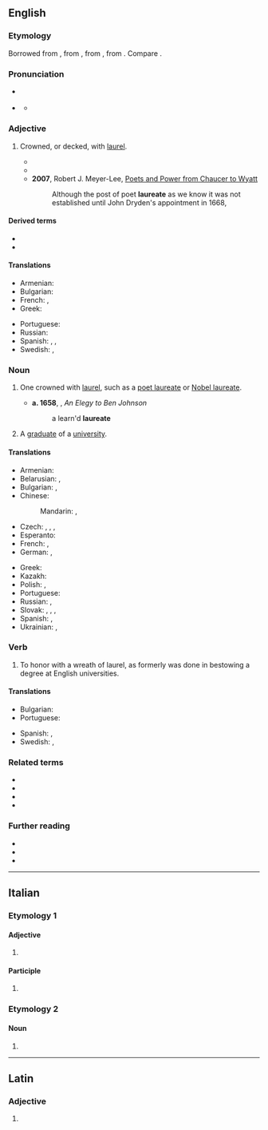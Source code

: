 {{also|lauréate}}
==English==
{{wikipedia}}
{{Webster 1913}}

===Etymology===
Borrowed from {{bor|en|la|laureatus}}, from {{m|la|laurea||laurel tree}}, from {{m|la|laureus||of laurel}}, from {{m|la|laurus||laurel}}. Compare {{cog|fr|lauréat}}.

===Pronunciation===
* {{a|UK}} {{IPA|en|/ˈlɒ.ɹi.ət/|/ˈlɔːɹ.i.ət/}}
* {{a|US}} {{IPA|en|/ˈlɔɹ.i.ət/|/ˈlɑɹ.i.ət/}}
** {{audio|en|LL-Q1860 (eng)-Vealhurl-laureate.wav|Audio (UK)}}

===Adjective===
{{en-adj|-}}

# {{lb|en|sometimes|_|postpositive}} Crowned, or decked, with [[laurel]].
#*{{RQ:Milton Poems|poem=Lycidas|passage=To strew the '''laureate''' hearse where [[Lycid]] lies.}}
#* {{RQ:Pope Dunciad|passage=Soft on her lap her '''laureate''' son reclines.}}
#* '''2007''', Robert J. Meyer-Lee, [https://books.google.com/books?id=xUP6iNUNMG4C&pg=PA15&dq=%22poet+laureate%22&hl=en&sa=X&ved=0ahUKEwin6uiU_LrMAhUO0WMKHeJABTE4tAEQ6AEIUTAJ#v=onepage&q=%22poet%20laureate%22&f=false Poets and Power from Chaucer to Wyatt]
#*: Although the post of poet '''laureate''' as we know it was not established until John Dryden's appointment in 1668,

====Derived terms====
* {{l|en|poet laureate}}
* {{l|en|Nobel laureate}}

====Translations====
{{trans-top|one crowned with laurel}}
* Armenian: {{t+|hy|դափնեկիր}}
* Bulgarian: {{t+|bg|увенча́н}}
* French: {{t+|fr|lauréat|m}}, {{t+|fr|lauréate|f}}
* Greek: {{t+|el|δαφνοστεφής}}
{{trans-mid}}
* Portuguese: {{t|pt|laureado|m}}
* Russian: {{t+|ru|уве́нчанный}}
* Spanish: {{t+|es|laureado}}, {{t+|es|galardonado}}, {{t+|es|ganador|m}}
* Swedish: {{t|sv|lagerkransad}}, {{t|sv|lagerkrönt}}
{{trans-bottom}}

===Noun===
{{en-noun}}

# {{lb|en|dated}} One crowned with [[laurel]], such as a [[poet laureate]] or [[Nobel laureate]].
#* '''a. 1658''', {{w|John Cleveland}}, ''An Elegy to Ben Johnson''
#*: a learn'd '''laureate'''
# A [[graduate]] of a [[university]].

====Translations====
{{trans-top|one crowned with laurel}}
* Armenian: {{t+|hy|դափնեկիր}}
* Belarusian: {{t|be|лаўрэа́т|m}}, {{t|be|лаўрэа́тка|f}}
* Bulgarian: {{t+|bg|лауреа́т|m}}, {{t|bg|лауреа́тка|f}}
* Chinese:
*: Mandarin: {{t|cmn|獲獎者}}, {{t|cmn|获奖者|tr=huòjiǎngzhě}}
* Czech: {{t|cs|nositel|m}}, {{t|cs|nositelka|f}}, {{t+|cs|laureát|m}}, {{t|cs|laureátka|f}}
* Esperanto: {{t|eo|laŭreato}}
* French: {{t+|fr|lauréat|m}}, {{t+|fr|lauréate|f}}
* German: {{t+|de|Laureat|m}}, {{t+|de|Laureatin|f}}
{{trans-mid}}
* Greek: {{t+|el|δαφνοστεφής|m|f}}
* Kazakh: {{t|kk|лауреат}}
* Polish: {{t+|pl|laureat|m}}, {{t|pl|laureatka|f}}
* Portuguese: {{t|pt|laureado|m}}
* Russian: {{t+|ru|лауреа́т|m}}, {{t+|ru|лауреа́тка|f}}
* Slovak: {{t|sk|nositeľ|m}}, {{t|sk|nositeľka|f}}, {{t|sk|laureát|m}}, {{t|sk|laureátka|f}}
* Spanish: {{t+|es|laureado}}, {{t+|es|galardonado}}
* Ukrainian: {{t+|uk|лауреа́т|m}}, {{t|uk|лауреа́тка|f}}
{{trans-bottom}}

===Verb===
{{en-verb}}

# {{lb|en|intransitive}} To honor with a wreath of laurel, as formerly was done in bestowing a degree at English universities.

====Translations====
{{trans-top|one crowned with laurel}}
* Bulgarian: {{t+|bg|увенчавам}}
* Portuguese: {{t+|pt|laurear}}
{{trans-mid}}
* Spanish: {{t+|es|laurear}}, {{t+|es|galardonar}}
* Swedish: {{t|sv|lagerkransa}}, {{t|sv|lagerkröna}}
{{trans-bottom}}

===Related terms===
* {{l|en|lauraceous}}
* {{l|en|laurel}}
* {{l|en|laurestine}}
* {{l|en|lauriferous}}

===Further reading===
* {{R:Webster 1913}}
* {{R:Century 1911}}
* {{R:OneLook}}

----

==Italian==

===Etymology 1===

====Adjective====
{{head|it|adjective form}}

# {{feminine plural of|it|laureato}}

====Participle====
{{head|it|past participle form|g=f-p}}

# {{feminine plural of|it|laureato}}

===Etymology 2===

====Noun====
{{head|it|noun form|g=f}}

# {{plural of|it|laureata}}

----

==Latin==

===Adjective===
{{la-adj-form|laureāte}}

# {{inflection of|la|laureātus||voc|m|s}}
